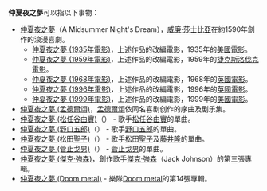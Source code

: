 '''仲夏夜之夢'''可以指以下事物：

*[[仲夏夜之夢|仲夏夜之夢]]（A Midsummer Night's Dream），[[威廉·莎士比亞|威廉·莎士比亞]]在約1590年創作的浪漫喜劇。
**[[仲夏夜之夢_(1935年電影)|仲夏夜之夢 (1935年電影)]]，上述作品的改編電影，1935年的[[美國|美國]][[電影|電影]]。
**[[仲夏夜之夢_(1959年電影)|仲夏夜之夢 (1959年電影)]]，上述作品的改編電影，1959年的[[捷克斯洛伐克|捷克斯洛伐克]][[電影|電影]]。
**[[仲夏夜之夢_(1968年電影)|仲夏夜之夢 (1968年電影)]]，上述作品的改編電影，1968年的[[英國|英國]][[電影|電影]]。
**[[仲夏夜之夢_(1996年電影)|仲夏夜之夢 (1996年電影)]]，上述作品的改編電影，1996年的[[英國|英國]][[電影|電影]]。
**[[仲夏夜之夢_(1999年電影)|仲夏夜之夢 (1999年電影)]]，上述作品的改編電影，1999年的[[美國|美國]][[電影|電影]]。
*[[仲夏夜之夢_(孟德爾頌)|仲夏夜之夢 (孟德爾頌)]]，[[费利克斯·门德尔松·巴托尔迪|孟德爾頌]]依同名喜剧创作的序曲及剧乐集。
*[[仲夏夜之夢_(松任谷由實)|仲夏夜之夢 (松任谷由實)]]（{{lang|ja|真夏の夜の夢}}） - 歌手[[松任谷由實|松任谷由實]]的單曲。
*[[仲夏夜之夢_(野口五郎)|仲夏夜之夢 (野口五郎)]]（{{lang|ja|真夏の夜の夢}}） - 歌手[[野口五郎|野口五郎]]的單曲。
*[[仲夏夜之夢_(松田聖子)|仲夏夜之夢 (松田聖子)]]（{{lang|ja|真夏の夜の夢}}） - 歌手[[松田聖子|松田聖子]]及[[藤井隆|藤井隆]]的單曲。
*[[仲夏夜之夢_(菅止戈男)|仲夏夜之夢 (菅止戈男)]]（{{lang|ja|真夏の夜のユメ}}） - [[菅止戈男|菅止戈男]]的單曲。
*[[仲夏夜之夢_(傑克·強森)|仲夏夜之夢 (傑克·強森)]]，創作歌手[[傑克·強森|傑克·強森]]（Jack Johnson）的第三張專輯。
*[[仲夏夜之夢_(Doom_metal)|仲夏夜之夢 (Doom metal)]] - 樂隊[[Doom_metal|Doom metal]]的第14張專輯。
{{disambig|CAT=五字作品消歧義}}